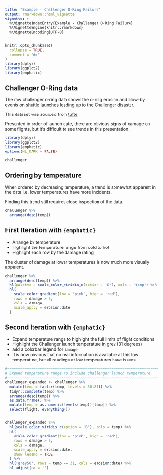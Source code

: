 ```yaml
---
title: "Example - Challenger O-Ring Failure"
output: rmarkdown::html_vignette
vignette: >
  %\VignetteIndexEntry{Example - Challenger O-Ring Failure}
  %\VignetteEngine{knitr::rmarkdown}
  %\VignetteEncoding{UTF-8}
---
```


```r
knitr::opts_chunk$set(
  collapse = TRUE,
  comment = "#>"
)
library(dplyr)
library(ggplot2)
library(emphatic)
```


Challenger O-Ring data
------------------------------------------------------------------------------

The raw challenger o-ring data shows the o-ring erosion and blow-by events on
shuttle launches leading up to the Challenger disaster.

This dataset was sourced from [tufte](http://williamwolff.org/wp-content/uploads/2013/01/tufte-challenger-1997.pdf)

Presented in order of launch date, there are obvious signs of damage on some flights,
but it's difficult to see trends in this presentation.

```r
library(dplyr)
library(ggplot2)
library(emphatic)
options(HL_DARK = FALSE)

challenger
```


Ordering by temperature
------------------------------------------------------------------------------

When ordered by decreasing temperature, a trend is somewhat apparent in the
data i.e. lower temperatures have more incidents.

Finding this trend still requires close inspection of the data.

```r
challenger %>% 
  arrange(desc(temp))
```



First Iteration with `{emphatic}`
------------------------------------------------------------------------------

* Arrange by temperature
* Highlight the temperature range from cold to hot
* Highlight each row by the damage rating

The cluster of damage at lower temperatures is now much more visually apparent.

```r

challenger %>%
  arrange(desc(temp)) %>%
  hl(palette = scale_color_viridis_c(option = 'B'), cols = 'temp') %>%
  hl(
    scale_color_gradient(low = 'pink', high = 'red'),
    rows = damage > 0,
    cols = damage,
    scale_apply = erosion:date
  ) 
```





Second Iteration with `{emphatic}`
------------------------------------------------------------------------------

* Expand temperature range to highlight the full limits of flight conditions
* Highlight the Challenger launch temperature in grey (31 degrees)
* add a colorbar legend for `damage`
* It is now obvious that no real information is available at this low temperature,
  but all readings at low temperatures have issues.

```r
#~~~~~~~~~~~~~~~~~~~~~~~~~~~~~~~~~~~~~~~~~~~~~~~~~~~~~~~~~~~~~~~~~~~~~~~~~~~~~
# Expand temperature range to include challenger launch temperature
#~~~~~~~~~~~~~~~~~~~~~~~~~~~~~~~~~~~~~~~~~~~~~~~~~~~~~~~~~~~~~~~~~~~~~~~~~~~~~
challenger_expanded <- challenger %>%
  mutate(temp = factor(temp, levels = 30:81)) %>%
  tidyr::complete(temp) %>%
  arrange(desc(temp)) %>%
  as.data.frame() %>%
  mutate(temp = as.numeric(levels(temp))[temp]) %>%
  select(flight, everything())


challenger_expanded %>% 
  hl(scale_color_viridis_c(option = 'B'), cols = temp) %>%
  hl(
    scale_color_gradient(low = 'pink', high = 'red'),
    rows = damage > 0,
    cols = damage,
    scale_apply = erosion:date,
    show_legend = TRUE
  ) %>%
  hl('grey50', rows = temp == 31, cols = erosion:date) %>%
  hl_adjust(na = '')
```




